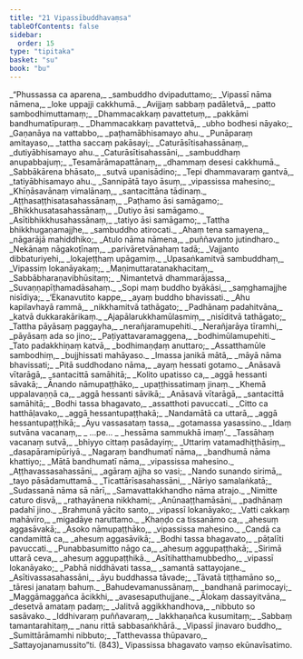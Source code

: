 ```yaml
---
title: "21 Vipassībuddhavaṃsa"
tableOfContents: false
sidebar:
  order: 15
type: "tipitaka"
basket: "su"
book: "bu"
---
```



<DynamicBreadcrumb />

<Division number="1" book="bu" bookNo="21" page="348">

<Paragraph number="828" type="verses" book="bu">
_“Phussassa ca aparena,_  
_sambuddho dvipaduttamo;_  
_Vipassī nāma nāmena,_  
_loke uppajji cakkhumā._  

</Paragraph>

</Division>
<Division number="2" book="bu" bookNo="21" page="348">

<Paragraph number="829" type="verses" book="bu">
_Avijjaṃ sabbaṃ padāletvā,_  
_patto sambodhimuttamaṃ;_  
_Dhammacakkaṃ pavattetuṃ,_  
_pakkāmi bandhumatīpuraṃ._  

</Paragraph>

</Division>
<Division number="3" book="bu" bookNo="21" page="348">

<Paragraph number="830" type="verses" book="bu">
_Dhammacakkaṃ pavattetvā,_  
_ubho bodhesi nāyako;_  
_Gaṇanāya na vattabbo,_  
_paṭhamābhisamayo ahu._  

</Paragraph>

</Division>
<Division number="4" book="bu" bookNo="21" page="348">

<Paragraph number="831" type="verses" book="bu">
_Punāparaṃ amitayaso,_  
_tattha saccaṃ pakāsayi;_  
_Caturāsītisahassānaṃ,_  
_dutiyābhisamayo ahu._  

</Paragraph>

</Division>
<Division number="5" book="bu" bookNo="21" page="348">

<Paragraph number="832" type="verses" book="bu">
_Caturāsītisahassāni,_  
_sambuddhaṃ anupabbajuṃ;_  
_Tesamārāmapattānaṃ,_  
_dhammaṃ desesi cakkhumā._  

</Paragraph>

</Division>
<Division number="6" book="bu" bookNo="21" page="348">

<Paragraph number="833" type="verses" book="bu">
_Sabbākārena bhāsato,_  
_sutvā upanisādino;_  
_Tepi dhammavaraṃ gantvā,_  
_tatiyābhisamayo ahu._  

</Paragraph>

</Division>
<Division number="7" book="bu" bookNo="21" page="348">

<Paragraph number="834" type="verses" book="bu">
_Sannipātā tayo āsuṃ,_  
_vipassissa mahesino;_  
_Khīṇāsavānaṃ vimalānaṃ,_  
_santacittāna tādinaṃ._  

</Paragraph>

</Division>
<Division number="8" book="bu" bookNo="21" page="349">

<Paragraph number="835" type="verses" book="bu">
_Aṭṭhasaṭṭhisatasahassānaṃ,_  
_Paṭhamo āsi samāgamo;_  
_Bhikkhusatasahassānaṃ,_  
_Dutiyo āsi samāgamo._  

</Paragraph>

</Division>
<Division number="9" book="bu" bookNo="21" page="349">

<Paragraph number="836" type="verses" book="bu">
_Asītibhikkhusahassānaṃ,_  
_tatiyo āsi samāgamo;_  
_Tattha bhikkhugaṇamajjhe,_  
_sambuddho atirocati._  

</Paragraph>

</Division>
<Division number="10" book="bu" bookNo="21" page="349">

<Paragraph number="837" type="verses" book="bu">
_Ahaṃ tena samayena,_  
_nāgarājā mahiddhiko;_  
_Atulo nāma nāmena,_  
_puññavanto jutindharo._  

</Paragraph>

</Division>
<Division number="11" book="bu" bookNo="21" page="349">

<Paragraph number="838" type="verses" book="bu">
_Nekānaṃ nāgakoṭīnaṃ,_  
_parivāretvānahaṃ tadā;_  
_Vajjanto dibbaturiyehi,_  
_lokajeṭṭhaṃ upāgamiṃ._  

</Paragraph>

</Division>
<Division number="12" book="bu" bookNo="21" page="349">

<Paragraph number="839" type="verses" book="bu">
_Upasaṅkamitvā sambuddhaṃ,_  
_Vipassiṃ lokanāyakaṃ;_  
_Maṇimuttaratanakhacitaṃ,_  
_Sabbābharaṇavibhūsitaṃ;_  
_Nimantetvā dhammarājassa,_  
_Suvaṇṇapīṭhamadāsahaṃ._  

</Paragraph>

</Division>
<Division number="13" book="bu" bookNo="21" page="349">

<Paragraph number="840" type="verses" book="bu">
_Sopi maṃ buddho byākāsi,_  
_saṃghamajjhe nisīdiya;_  
_‘Ekanavutito kappe,_  
_ayaṃ buddho bhavissati._  

</Paragraph>

</Division>
<Division number="14" book="bu" bookNo="21" page="349">

<Paragraph number="841" type="verses" book="bu">
_Ahu kapilavhayā rammā,_  
_nikkhamitvā tathāgato;_  
_Padhānaṃ padahitvāna,_  
_katvā dukkarakārikaṃ._  

</Paragraph>

</Division>
<Division number="15" book="bu" bookNo="21" page="349">

<Paragraph number="842" type="verses" book="bu">
_Ajapālarukkhamūlasmiṃ,_  
_nisīditvā tathāgato;_  
_Tattha pāyāsaṃ paggayha,_  
_nerañjaramupehiti._  

</Paragraph>

</Division>
<Division number="16" book="bu" bookNo="21" page="349">

<Paragraph number="843" type="verses" book="bu">
_Nerañjarāya tīramhi,_  
_pāyāsaṃ ada so jino;_  
_Paṭiyattavaramaggena,_  
_bodhimūlamupehiti._  

</Paragraph>

</Division>
<Division number="17" book="bu" bookNo="21" page="349">

<Paragraph number="844" type="verses" book="bu">
_Tato padakkhiṇaṃ katvā,_  
_bodhimaṇḍaṃ anuttaro;_  
_Assatthamūle sambodhiṃ,_  
_bujjhissati mahāyaso._  

</Paragraph>

</Division>
<Division number="18" book="bu" bookNo="21" page="349">

<Paragraph number="845" type="verses" book="bu">
_Imassa janikā mātā,_  
_māyā nāma bhavissati;_  
_Pitā suddhodano nāma,_  
_ayaṃ hessati gotamo._  

</Paragraph>

</Division>
<Division number="19" book="bu" bookNo="21" page="349">

<Paragraph number="846" type="verses" book="bu">
_Anāsavā vītarāgā,_  
_santacittā samāhitā;_  
_Kolito upatisso ca,_  
_aggā hessanti sāvakā;_  
_Ānando nāmupaṭṭhāko,_  
_upaṭṭhissatimaṃ jinaṃ._  

</Paragraph>

</Division>
<Division number="20" book="bu" bookNo="21" page="349">

<Paragraph number="847" type="verses" book="bu">
_Khemā uppalavaṇṇā ca,_  
_aggā hessanti sāvikā;_  
_Anāsavā vītarāgā,_  
_santacittā samāhitā;_  
_Bodhi tassa bhagavato,_  
_assatthoti pavuccati._  

</Paragraph>

</Division>
<Division number="21" book="bu" bookNo="21" page="349">

<Paragraph number="848" type="verses" book="bu">
_Citto ca hatthāḷavako,_  
_aggā hessantupaṭṭhakā;_  
_Nandamātā ca uttarā,_  
_aggā hessantupaṭṭhikā;_  
_Āyu vassasataṃ tassa,_  
_gotamassa yasassino._  

</Paragraph>

</Division>
<Division number="22" book="bu" bookNo="21" page="350">

<Paragraph number="849" type="verses" book="bu">
_Idaṃ sutvāna vacanaṃ,_  
_ …pe… _  
_hessāma sammukhā imaṃ’._  

</Paragraph>

</Division>
<Division number="23" book="bu" bookNo="21" page="350">

<Paragraph number="850" type="verses" book="bu">
_Tassāhaṃ vacanaṃ sutvā,_  
_bhiyyo cittaṃ pasādayiṃ;_  
_Uttariṃ vatamadhiṭṭhāsiṃ,_  
_dasapāramipūriyā._  

</Paragraph>

</Division>
<Division number="24" book="bu" bookNo="21" page="350">

<Paragraph number="851" type="verses" book="bu">
_Nagaraṃ bandhumatī nāma,_  
_bandhumā nāma khattiyo;_  
_Mātā bandhumatī nāma,_  
_vipassissa mahesino._  

</Paragraph>

</Division>
<Division number="25" book="bu" bookNo="21" page="347">

<Paragraph number="852" type="verses" book="bu">
_Aṭṭhavassasahassāni,_  
_agāraṃ ajjha so vasi;_  
_Nando sunando sirimā,_  
_tayo pāsādamuttamā._  

</Paragraph>

</Division>
<Division number="26" book="bu" bookNo="21" page="343">

<Paragraph number="853" type="verses" book="bu">
_Ticattārīsasahassāni,_  
_Nāriyo samalaṅkatā;_  
_Sudassanā nāma sā nārī,_  
_Samavattakkhandho nāma atrajo._  

</Paragraph>

</Division>
<Division number="27" book="bu" bookNo="21" page="340">

<Paragraph number="854" type="verses" book="bu">
_Nimitte caturo disvā,_  
_rathayānena nikkhami;_  
_Anūnaaṭṭhamāsāni,_  
_padhānaṃ padahī jino._  

</Paragraph>

</Division>
<Division number="28" book="bu" bookNo="21" page="338">

<Paragraph number="855" type="verses" book="bu">
_Brahmunā yācito santo,_  
_vipassī lokanāyako;_  
_Vatti cakkaṃ mahāvīro,_  
_migadāye naruttamo._  

</Paragraph>

</Division>
<Division number="29" book="bu" bookNo="21" page="336">

<Paragraph number="856" type="verses" book="bu">
_Khaṇḍo ca tissanāmo ca,_  
_ahesuṃ aggasāvakā;_  
_Asoko nāmupaṭṭhāko,_  
_vipassissa mahesino._  

</Paragraph>

</Division>
<Division number="30" book="bu" bookNo="21" page="336">

<Paragraph number="857" type="verses" book="bu">
_Candā ca candamittā ca,_  
_ahesuṃ aggasāvikā;_  
_Bodhi tassa bhagavato,_  
_pāṭalīti pavuccati._  

</Paragraph>

</Division>
<Division number="31" book="bu" bookNo="21" page="343">

<Paragraph number="858" type="verses" book="bu">
_Punabbasumitto nāgo ca,_  
_ahesuṃ aggupaṭṭhakā;_  
_Sirimā uttarā ceva,_  
_ahesuṃ aggupaṭṭhikā._  

</Paragraph>

</Division>
<Division number="32" book="bu" bookNo="21" page="331">

<Paragraph number="859" type="verses" book="bu">
_Asītihatthamubbedho,_  
_vipassī lokanāyako;_  
_Pabhā niddhāvati tassa,_  
_samantā sattayojane._  

</Paragraph>

</Division>
<Division number="33" book="bu" bookNo="21" page="343">

<Paragraph number="860" type="verses" book="bu">
_Asītivassasahassāni,_  
_āyu buddhassa tāvade;_  
_Tāvatā tiṭṭhamāno so,_  
_tāresi janataṃ bahuṃ._  

</Paragraph>

</Division>
<Division number="34" book="bu" bookNo="21" page="331">

<Paragraph number="861" type="verses" book="bu">
_Bahudevamanussānaṃ,_  
_bandhanā parimocayi;_  
_Maggāmaggañca ācikkhi,_  
_avasesaputhujjane._  

</Paragraph>

</Division>
<Division number="35" book="bu" bookNo="21" page="351">

<Paragraph number="862" type="verses" book="bu">
_Ālokaṃ dassayitvāna,_  
_desetvā amataṃ padaṃ;_  
_Jalitvā aggikkhandhova,_  
_nibbuto so sasāvako._  

</Paragraph>

</Division>
<Division number="36" book="bu" bookNo="21" page="351">

<Paragraph number="863" type="verses" book="bu">
_Iddhivaraṃ puññavaraṃ,_  
_lakkhaṇañca kusumitaṃ;_  
_Sabbaṃ tamantarahitaṃ,_  
_nanu rittā sabbasaṅkhārā._  

</Paragraph>

</Division>
<Division number="37" book="bu" bookNo="21" page="326">

<Paragraph number="864" type="verses" book="bu">
_Vipassī jinavaro buddho,_  
_Sumittārāmamhi nibbuto;_  
_Tatthevassa thūpavaro,_  
_Sattayojanamussito”ti. (843)_  


</Paragraph>
</Division>

<Paragraph number="865" type="center" book="bu">
Vipassissa bhagavato vaṃso ekūnavīsatimo.
</Paragraph>